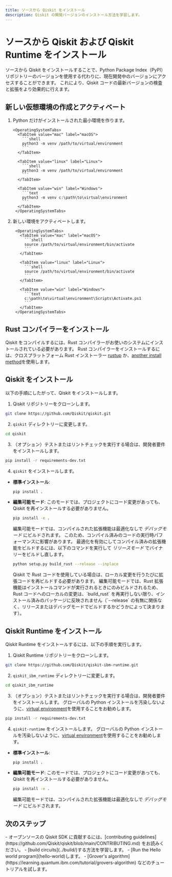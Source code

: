 ```yaml
---
title: ソースから Qiskit をインストール
description: Qiskit の開発バージョンのインストール方法を学習します。
---
```


# ソースから Qiskit および Qiskit Runtime をインストール

ソースから Qiskit をインストールすることで、Python Package Index（PyPI）リポジトリーのバージョンを使用する代わりに、現在開発中のバージョンにアクセスすることができます。 これにより、Qiskit コードの最新バージョンの検査と拡張をより効果的に行えます。 

## 新しい仮想環境の作成とアクティベート

1.  Python だけがインストールされた最小環境を作ります。

    ````
    <OperatingSystemTabs>
      <TabItem value="mac" label="macOS">
        ```shell
        python3 -m venv /path/to/virtual/environment
        ```
      </TabItem>

      <TabItem value="linux" label="Linux">
        ```shell
        python3 -m venv /path/to/virtual/environment
        ```
      </TabItem>

      <TabItem value="win" label="Windows">
        ```text
        python3 -m venv c:\path\to\virtual\environment
        ```
      </TabItem>
     </OperatingSystemTabs>
    ````

2.  新しい環境をアクティベートします。

    ````
     <OperatingSystemTabs>
       <TabItem value="mac" label="macOS">
         ```shell
         source /path/to/virtual/environment/bin/activate
         ```
       </TabItem>

       <TabItem value="linux" label="Linux">
         ```shell
         source /path/to/virtual/environment/bin/activate
         ```
       </TabItem>

       <TabItem value="win" label="Windows">
         ```text
         c:\path\to\virtual\environment\Scripts\Activate.ps1
         ```
       </TabItem>
     </OperatingSystemTabs>
    ````

## Rust コンパイラーをインストール

Qiskit をコンパイルするには、Rust コンパイラーがお使いのシステムにインストールされている必要があります。 Rust コンパイラーをインストールするには、クロスプラットフォーム Rust インストーラー [rustup](https://rustup.rs/) か、[another install method](https://forge.rust-lang.org/infra/other-installation-methods.html)を使用します。 

## Qiskit をインストール

以下の手順にしたがって、Qiskit をインストールします。

1.  Qiskit リポジトリーをクローンします。

```bash
git clone https://github.com/Qiskit/qiskit.git
```

2.  `qiskit` ディレクトリーに変更します。 

```bash
cd qiskit
```

3.  （オプション）テストまたはリントチェックを実行する場合は、開発者要件をインストールします。

```bash
pip install -r requirements-dev.txt
```

4.  `qiskit` をインストールします。 

-   **標準インストール**: 

    ```bash
    pip install .
    ```

-   **編集可能モード**: このモードでは、プロジェクトにコード変更があっても、Qiskit を再インストールする必要がありません。

    ```bash
    pip install -e .
    ```

    編集可能モードでは、コンパイルされた拡張機能は最適化なしで _デバッグモード_ にビルドされます。 このため、コンパイル済みのコードの実行時パフォーマンスに影響があります。 最適化を有効にしてコンパイル済みの拡張機能をビルドするには、以下のコマンドを実行して _リリースモード_ でバイナリーをビルドし直します。

    ```bash
    python setup.py build_rust --release --inplace
    ```

    <Admonition type="note">
    Qiskit で Rust コードを使用している場合は、ローカル変更を行うたびに拡張コードを再ビルドする必要があります。 編集可能モードでは、Rust 拡張機能はインストールコマンドが実行されるときにのみビルドされるため、Rust コードへのローカルの変更は、`build_rust` を再実行しない限り、インストール済みのパッケージに反映されません（`--release` の有無に関係なく、リリースまたはデバッグモードでビルドするかどうかによって決まります）。
    </Admonition>

## Qiskit Runtime をインストール

Qiskit Runtime をインストールするには、以下の手順を実行します。

1.  Qiskit Runtime リポジトリーをクローンします。

```bash
git clone https://github.com/Qiskit/qiskit-ibm-runtime.git
```

2.  `qiskit_ibm_runtime` ディレクトリーに変更します。 

```bash
cd qiskit_ibm_runtime
```

3.  （オプション）テストまたはリントチェックを実行する場合は、開発者要件をインストールします。 グローバルの Python インストールを汚染しないように、[virtual environment](https://docs.python.org/3/library/venv.html)を使用することをお勧めします。

```bash
pip install -r requirements-dev.txt
```

4.  `qiskit-runtime` をインストールします。 グローバルの Python インストールを汚染しないように、[virtual environment](https://docs.python.org/3/library/venv.html)を使用することをお勧めします。

-   **標準インストール**: 

    ```bash
    pip install .
    ```

-   **編集可能モード**: このモードでは、プロジェクトにコード変更があっても、Qiskit を再インストールする必要がありません。

    ```bash
    pip install -e .
    ```

    編集可能モードでは、コンパイルされた拡張機能は最適化なしで _デバッグモード_ にビルドされます。 

## 次のステップ

<Admonition type="tip" title="Recommendations">
  - オープンソースの Qiskit SDK に貢献するには、[contributing guidelines](https://github.com/Qiskit/qiskit/blob/main/CONTRIBUTING.md) をお読みください。
  - [build circuits](../build/)する方法を学習します。
  - [Run the Hello world program](hello-world)します。
  - [Grover's algorithm](https://learning.quantum.ibm.com/tutorial/grovers-algorithm) などのチュートリアルを試します。
</Admonition>
